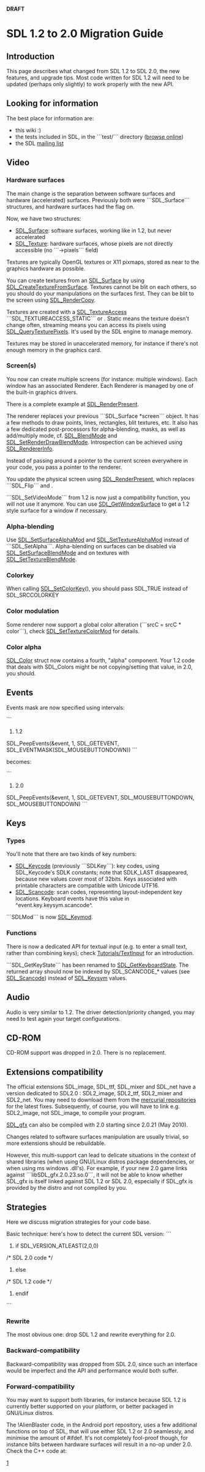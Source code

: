 <!-- pragma section-numbers off -->
<!-- pragma disable-camelcase -->
'''DRAFT'''

= SDL 1.2 to 2.0 Migration Guide =


== Introduction ==

This page describes what changed from SDL 1.2 to SDL 2.0, the new features, and upgrade tips.  Most code written for SDL 1.2 will need to be updated (perhaps only slightly) to work properly with the new API.

== Looking for information ==

The best place for information are:
* this wiki :)
* the tests included in SDL, in the ```test/``` directory ([http://hg.libsdl.org/SDL/file/default/test browse online])
* the SDL [http://lists.libsdl.org/listinfo.cgi/sdl-libsdl.org mailing list]

== Video ==

=== Hardware surfaces ===

The main change is the separation between software surfaces and hardware (accelerated) surfaces.  Previously both were ```SDL_Surface``` structures, and hardware surfaces had the {{{SDL_HWSURFACE}}} flag on.

Now, we have two structures:
* [[SDL_Surface]]: software surfaces, working like in 1.2, but never accelerated
* [[SDL_Texture]]: hardware surfaces, whose pixels are not directly accessible (no ```->pixels``` field)

Textures are typically OpenGL textures or X11 pixmaps, stored as near to the graphics hardware as possible.

You can create textures from an [[SDL_Surface]] by using [[SDL_CreateTextureFromSurface]].  Textures cannot be blit on each others, so you should do your manipulations on the surfaces first.  They can be blit to the screen using [[SDL_RenderCopy]].

Textures are created with a [[SDL_TextureAccess]] ```SDL_TEXTUREACCESS_STATIC``` or {{{SDL_TEXTUREACCESS_STREAMING}}}.  Static means the texture doesn't change often, streaming means you can access its pixels using [[SDL_QueryTexturePixels]].  It's used by the SDL engine to manage memory.

Textures may be stored in unaccelerated memory, for instance if there's not enough memory in the graphics card.

=== Screen(s) ===

You now can create multiple screens (for instance: multiple windows). Each window has an associated Renderer. Each Renderer is managed by one of the built-in graphics drivers.

There is a complete example at [[SDL_RenderPresent]].

The renderer replaces your previous ```SDL_Surface *screen``` object.  It has a few methods to draw points, lines, rectangles, blit textures, etc.  It also has a few dedicated post-processors for alpha-blending, masks, as well as add/multiply mode, cf. [[SDL_BlendMode]] and [[SDL_SetRenderDrawBlendMode]].  Introspection can be achieved using [[SDL_RendererInfo]].

Instead of passing around a pointer to the current screen everywhere in your code, you pass a pointer to the renderer.

You update the physical screen using [[SDL_RenderPresent]], which replaces ```SDL_Flip``` and {{{SDL_UpdateRects}}}.

```SDL_SetVideoMode``` from 1.2 is now just a compatibility function, you will not use it anymore.  You can use [[SDL_GetWindowSurface]] to get a 1.2 style surface for a window if necessary.

=== Alpha-blending ===

Use [[SDL_SetSurfaceAlphaMod]] and [[SDL_SetTextureAlphaMod]] instead of ```SDL_SetAlpha```.  Alpha-blending on surfaces can be disabled via [[SDL_SetSurfaceBlendMode]] and on textures with [[SDL_SetTextureBlendMode]].

=== Colorkey ===

When calling [[SDL_SetColorKey]](), you should pass SDL_TRUE instead of SDL_SRCCOLORKEY
 
=== Color modulation ===

Some renderer now support a global color alteration (```srcC = srcC * color```), check [[SDL_SetTextureColorMod]] for details.

=== Color alpha ===
[[SDL_Color]] struct now contains a fourth, "alpha" component. Your 1.2 code that deals with SDL_Colors might be not copying/setting that value, in 2.0, you should.

== Events ==

Events mask are now specified using intervals:

```
# 1.2
SDL_PeepEvents(&event, 1, SDL_GETEVENT, SDL_EVENTMASK(SDL_MOUSEBUTTONDOWN))
```

becomes:

```
# 2.0
SDL_PeepEvents(&event, 1, SDL_GETEVENT, SDL_MOUSEBUTTONDOWN, SDL_MOUSEBUTTONDOWN)
```

== Keys ==

=== Types ===

You'll note that there are two kinds of key numbers:
* [[SDL_Keycode]] (previously ```SDLKey```): key codes, using SDL_Keycode's SDLK constants; note that SDLK_LAST disappeared, because new values cover most of 32bits. Keys associated with printable characters are compatible with Unicode UTF16.
* [[SDL_Scancode]]: scan codes, representing layout-independent key locations.  Keyboard events have this value in ^event.key.keysym.scancode^.

```SDLMod``` is now [[SDL_Keymod]].

=== Functions ===

There is now a dedicated API for textual input (e.g. to enter a small text, rather than combining keys); check [[Tutorials/TextInput]] for an introduction.

```SDL_GetKeyState``` has been renamed to [[SDL_GetKeyboardState]].  The returned array should now be indexed by SDL_SCANCODE_* values (see [[SDL_Scancode]]) instead of [[SDL_Keysym]] values.

== Audio ==

Audio is very similar to 1.2.  The driver detection/priority changed, you may need to test again your target configurations.

== CD-ROM ==

CD-ROM support was dropped in 2.0.  There is no replacement.


== Extensions compatibility ==

The official extensions SDL_image, SDL_ttf, SDL_mixer and SDL_net have a version dedicated to SDL2.0 : SDL2_image, SDL2_ttf, SDL2_mixer and SDL2_net. You may need to download them from the [http://hg.libsdl.org/ mercurial repositories] for the latest fixes. Subsequently, of course, you will have to link e.g. SDL2_image, not SDL_image, to compile your program.

[http://www.ferzkopp.net/joomla/content/view/19/14/ SDL_gfx] can also be compiled with 2.0 starting since 2.0.21 (May 2010).

Changes related to software surfaces manipulation are usually trivial, so more extensions should be rebuildable.

However, this multi-support can lead to delicate situations in the context of shared libraries (when using GNU/Linux distros package dependencies, or when using ms windows .dll's).  For example, if your new 2.0 game links against ```libSDL_gfx.2.0.23.so.0```, it will not be able to know whether SDL_gfx is itself linked against SDL 1.2 or SDL 2.0, especially if SDL_gfx is provided by the distro and not compiled by you.

== Strategies ==

Here we discuss migration strategies for your code base.

Basic technique: here's how to detect the current SDL version:
```
#if SDL_VERSION_ATLEAST(2,0,0)
/* SDL 2.0 code */
#else
/* SDL 1.2 code */
#endif
```

=== Rewrite ===

The most obvious one: drop SDL 1.2 and rewrite everything for 2.0.

=== Backward-compatibility ===

Backward-compatibility was dropped from SDL 2.0, since such an interface would be imperfect and the API and performance would both suffer.

=== Forward-compatibility ===

You may want to support both libraries, for instance because SDL 1.2 is currently better supported on your platform, or better packaged in GNU/Linux distros.

The !AlienBlaster code, in the Android port repository, uses a few additional functions on top of SDL, that will use either SDL 1.2 or 2.0 seamlessly, and minimise the amount of #ifdef.  It's not completely fool-proof though, for instance blits between hardware surfaces will result in a no-op under 2.0.  Check the C++ code at:

[http://github.com/pelya/commandergenius/blob/sdl_android/project/jni/application/alienblaster/SdlForwardCompat.h]
